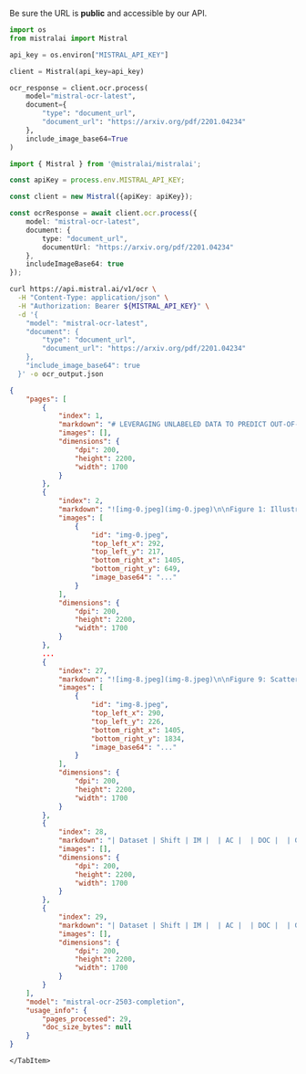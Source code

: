 
Be sure the URL is **public** and accessible by our API.

<Tabs groupId="code">
    <TabItem value="python" label="python">

```python
import os
from mistralai import Mistral

api_key = os.environ["MISTRAL_API_KEY"]

client = Mistral(api_key=api_key)

ocr_response = client.ocr.process(
    model="mistral-ocr-latest",
    document={
        "type": "document_url",
        "document_url": "https://arxiv.org/pdf/2201.04234"
    },
    include_image_base64=True
)
```

  </TabItem>
  <TabItem value="typescript" label="typescript">

```typescript
import { Mistral } from '@mistralai/mistralai';

const apiKey = process.env.MISTRAL_API_KEY;

const client = new Mistral({apiKey: apiKey});

const ocrResponse = await client.ocr.process({
    model: "mistral-ocr-latest",
    document: {
        type: "document_url",
        documentUrl: "https://arxiv.org/pdf/2201.04234"
    },
    includeImageBase64: true
});
```

  </TabItem>
  <TabItem value="curl" label="curl">

```bash
curl https://api.mistral.ai/v1/ocr \
  -H "Content-Type: application/json" \
  -H "Authorization: Bearer ${MISTRAL_API_KEY}" \
  -d '{
    "model": "mistral-ocr-latest",
    "document": {
        "type": "document_url",
        "document_url": "https://arxiv.org/pdf/2201.04234"
    },
    "include_image_base64": true
  }' -o ocr_output.json
```

  </TabItem>
  <TabItem value="output" label="output">

```json
{
    "pages": [
        {
            "index": 1,
            "markdown": "# LEVERAGING UNLABELED DATA TO PREDICT OUT-OF-DISTRIBUTION PERFORMANCE \n\nSaurabh Garg*<br>Carnegie Mellon University<br>sgarg2@andrew.cmu.edu<br>Sivaraman Balakrishnan<br>Carnegie Mellon University<br>sbalakri@andrew.cmu.edu<br>Zachary C. Lipton<br>Carnegie Mellon University<br>zlipton@andrew.cmu.edu\n\n## Behnam Neyshabur\n\nGoogle Research, Blueshift team\nneyshabur@google.com\n\nHanie Sedghi<br>Google Research, Brain team<br>hsedghi@google.com\n\n\n#### Abstract\n\nReal-world machine learning deployments are characterized by mismatches between the source (training) and target (test) distributions that may cause performance drops. In this work, we investigate methods for predicting the target domain accuracy using only labeled source data and unlabeled target data. We propose Average Thresholded Confidence (ATC), a practical method that learns a threshold on the model's confidence, predicting accuracy as the fraction of unlabeled examples for which model confidence exceeds that threshold. ATC outperforms previous methods across several model architectures, types of distribution shifts (e.g., due to synthetic corruptions, dataset reproduction, or novel subpopulations), and datasets (WILDS, ImageNet, BREEDS, CIFAR, and MNIST). In our experiments, ATC estimates target performance $2-4 \\times$ more accurately than prior methods. We also explore the theoretical foundations of the problem, proving that, in general, identifying the accuracy is just as hard as identifying the optimal predictor and thus, the efficacy of any method rests upon (perhaps unstated) assumptions on the nature of the shift. Finally, analyzing our method on some toy distributions, we provide insights concerning when it works ${ }^{1}$.\n\n\n## 1 INTRODUCTION\n\nMachine learning models deployed in the real world typically encounter examples from previously unseen distributions. While the IID assumption enables us to evaluate models using held-out data from the source distribution (from which training data is sampled), this estimate is no longer valid in presence of a distribution shift. Moreover, under such shifts, model accuracy tends to degrade (Szegedy et al., 2014; Recht et al., 2019; Koh et al., 2021). Commonly, the only data available to the practitioner are a labeled training set (source) and unlabeled deployment-time data which makes the problem more difficult. In this setting, detecting shifts in the distribution of covariates is known to be possible (but difficult) in theory (Ramdas et al., 2015), and in practice (Rabanser et al., 2018). However, producing an optimal predictor using only labeled source and unlabeled target data is well-known to be impossible absent further assumptions (Ben-David et al., 2010; Lipton et al., 2018).\n\nTwo vital questions that remain are: (i) the precise conditions under which we can estimate a classifier's target-domain accuracy; and (ii) which methods are most practically useful. To begin, the straightforward way to assess the performance of a model under distribution shift would be to collect labeled (target domain) examples and then to evaluate the model on that data. However, collecting fresh labeled data from the target distribution is prohibitively expensive and time-consuming, especially if the target distribution is non-stationary. Hence, instead of using labeled data, we aim to use unlabeled data from the target distribution, that is comparatively abundant, to predict model performance. Note that in this work, our focus is not to improve performance on the target but, rather, to estimate the accuracy on the target for a given classifier.\n\n[^0]\n[^0]:    * Work done in part while Saurabh Garg was interning at Google\n    ${ }^{1}$ Code is available at https://github.com/saurabhgarg1996/ATC_code.",
            "images": [],
            "dimensions": {
                "dpi": 200,
                "height": 2200,
                "width": 1700
            }
        },
        {
            "index": 2,
            "markdown": "![img-0.jpeg](img-0.jpeg)\n\nFigure 1: Illustration of our proposed method ATC. Left: using source domain validation data, we identify a threshold on a score (e.g. negative entropy) computed on model confidence such that fraction of examples above the threshold matches the validation set accuracy. ATC estimates accuracy on unlabeled target data as the fraction of examples with the score above the threshold. Interestingly, this threshold yields accurate estimates on a wide set of target distributions resulting from natural and synthetic shifts. Right: Efficacy of ATC over previously proposed approaches on our testbed with a post-hoc calibrated model. To obtain errors on the same scale, we rescale all errors with Average Confidence (AC) error. Lower estimation error is better. See Table 1 for exact numbers and comparison on various types of distribution shift. See Sec. 5 for details on our testbed.\n\nRecently, numerous methods have been proposed for this purpose (Deng \\& Zheng, 2021; Chen et al., 2021b; Jiang et al., 2021; Deng et al., 2021; Guillory et al., 2021). These methods either require calibration on the target domain to yield consistent estimates (Jiang et al., 2021; Guillory et al., 2021) or additional labeled data from several target domains to learn a linear regression function on a distributional distance that then predicts model performance (Deng et al., 2021; Deng \\& Zheng, 2021; Guillory et al., 2021). However, methods that require calibration on the target domain typically yield poor estimates since deep models trained and calibrated on source data are not, in general, calibrated on a (previously unseen) target domain (Ovadia et al., 2019). Besides, methods that leverage labeled data from target domains rely on the fact that unseen target domains exhibit strong linear correlation with seen target domains on the underlying distance measure and, hence, can be rendered ineffective when such target domains with labeled data are unavailable (in Sec. 5.1 we demonstrate such a failure on a real-world distribution shift problem). Therefore, throughout the paper, we assume access to labeled source data and only unlabeled data from target domain(s).\nIn this work, we first show that absent assumptions on the source classifier or the nature of the shift, no method of estimating accuracy will work generally (even in non-contrived settings). To estimate accuracy on target domain perfectly, we highlight that even given perfect knowledge of the labeled source distribution (i.e., $p_{s}(x, y)$ ) and unlabeled target distribution (i.e., $p_{t}(x)$ ), we need restrictions on the nature of the shift such that we can uniquely identify the target conditional $p_{t}(y \\mid x)$. Thus, in general, identifying the accuracy of the classifier is as hard as identifying the optimal predictor.\nSecond, motivated by the superiority of methods that use maximum softmax probability (or logit) of a model for Out-Of-Distribution (OOD) detection (Hendrycks \\& Gimpel, 2016; Hendrycks et al., 2019), we propose a simple method that leverages softmax probability to predict model performance. Our method, Average Thresholded Confidence (ATC), learns a threshold on a score (e.g., maximum confidence or negative entropy) of model confidence on validation source data and predicts target domain accuracy as the fraction of unlabeled target points that receive a score above that threshold. ATC selects a threshold on validation source data such that the fraction of source examples that receive the score above the threshold match the accuracy of those examples. Our primary contribution in ATC is the proposal of obtaining the threshold and observing its efficacy on (practical) accuracy estimation. Importantly, our work takes a step forward in positively answering the question raised in Deng \\& Zheng (2021); Deng et al. (2021) about a practical strategy to select a threshold that enables accuracy prediction with thresholded model confidence.",
            "images": [
                {
                    "id": "img-0.jpeg",
                    "top_left_x": 292,
                    "top_left_y": 217,
                    "bottom_right_x": 1405,
                    "bottom_right_y": 649,
                    "image_base64": "..."
                }
            ],
            "dimensions": {
                "dpi": 200,
                "height": 2200,
                "width": 1700
            }
        },
        ...
        {
            "index": 27,
            "markdown": "![img-8.jpeg](img-8.jpeg)\n\nFigure 9: Scatter plot of predicted accuracy versus (true) OOD accuracy for vision datasets except MNIST with a ResNet50 model. Results reported by aggregating MAE numbers over 4 different seeds.",
            "images": [
                {
                    "id": "img-8.jpeg",
                    "top_left_x": 290,
                    "top_left_y": 226,
                    "bottom_right_x": 1405,
                    "bottom_right_y": 1834,
                    "image_base64": "..."
                }
            ],
            "dimensions": {
                "dpi": 200,
                "height": 2200,
                "width": 1700
            }
        },
        {
            "index": 28,
            "markdown": "| Dataset | Shift | IM |  | AC |  | DOC |  | GDE | ATC-MC (Ours) |  | ATC-NE (Ours) |  |\n| :--: | :--: | :--: | :--: | :--: | :--: | :--: | :--: | :--: | :--: | :--: | :--: | :--: |\n|  |  | Pre T | Post T | Pre T | Post T | Pre T | Post T | Post T | Pre T | Post T | Pre T | Post T |\n| CIFAR10 | Natural | 6.60 | 5.74 | 9.88 | 6.89 | 7.25 | 6.07 | 4.77 | 3.21 | 3.02 | 2.99 | 2.85 |\n|  |  | (0.35) | (0.30) | (0.16) | (0.13) | (0.15) | (0.16) | (0.13) | (0.49) | (0.40) | (0.37) | (0.29) |\n|  | Synthetic | 12.33 | 10.20 | 16.50 | 11.91 | 13.87 | 11.08 | 6.55 | 4.65 | 4.25 | 4.21 | 3.87 |\n|  |  | (0.51) | (0.48) | (0.26) | (0.17) | (0.18) | (0.17) | (0.35) | (0.55) | (0.55) | (0.55) | (0.75) |\n| CIFAR100 | Synthetic | 13.69 | 11.51 | 23.61 | 13.10 | 14.60 | 10.14 | 9.85 | 5.50 | 4.75 | 4.72 | 4.94 |\n|  |  | (0.55) | (0.41) | (1.16) | (0.80) | (0.77) | (0.64) | (0.57) | (0.70) | (0.73) | (0.74) | (0.74) |\n| ImageNet200 | Natural | 12.37 | 8.19 | 22.07 | 8.61 | 15.17 | 7.81 | 5.13 | 4.37 | 2.04 | 3.79 | 1.45 |\n|  |  | (0.25) | (0.33) | (0.08) | (0.25) | (0.11) | (0.29) | (0.08) | (0.39) | (0.24) | (0.30) | (0.27) |\n|  | Synthetic | 19.86 | 12.94 | 32.44 | 13.35 | 25.02 | 12.38 | 5.41 | 5.93 | 3.09 | 5.00 | 2.68 |\n|  |  | (1.38) | (1.81) | (1.00) | (1.30) | (1.10) | (1.38) | (0.89) | (1.38) | (0.87) | (1.28) | (0.45) |\n| ImageNet | Natural | 7.77 | 6.50 | 18.13 | 6.02 | 8.13 | 5.76 | 6.23 | 3.88 | 2.17 | 2.06 | 0.80 |\n|  |  | (0.27) | (0.33) | (0.23) | (0.34) | (0.27) | (0.37) | (0.41) | (0.53) | (0.62) | (0.54) | (0.44) |\n|  | Synthetic | 13.39 | 10.12 | 24.62 | 8.51 | 13.55 | 7.90 | 6.32 | 3.34 | 2.53 | 2.61 | 4.89 |\n|  |  | (0.53) | (0.63) | (0.64) | (0.71) | (0.61) | (0.72) | (0.33) | (0.53) | (0.36) | (0.33) | (0.83) |\n| FMoW-WILDS | Natural | 5.53 | 4.31 | 33.53 | 12.84 | 5.94 | 4.45 | 5.74 | 3.06 | 2.70 | 3.02 | 2.72 |\n|  |  | (0.33) | (0.63) | (0.13) | (12.06) | (0.36) | (0.77) | (0.55) | (0.36) | (0.54) | (0.35) | (0.44) |\n| RxRx1-WILDS | Natural | 5.80 | 5.72 | 7.90 | 4.84 | 5.98 | 5.98 | 6.03 | 4.66 | 4.56 | 4.41 | 4.47 |\n|  |  | (0.17) | (0.15) | (0.24) | (0.09) | (0.15) | (0.13) | (0.08) | (0.38) | (0.38) | (0.31) | (0.26) |\n| Amazon-WILDS | Natural | 2.40 | 2.29 | 8.01 | 2.38 | 2.40 | 2.28 | 17.87 | 1.65 | 1.62 | 1.60 | 1.59 |\n|  |  | (0.08) | (0.09) | (0.53) | (0.17) | (0.09) | (0.09) | (0.18) | (0.06) | (0.05) | (0.14) | (0.15) |\n| CivilCom.-WILDS | Natural | 12.64 | 10.80 | 16.76 | 11.03 | 13.31 | 10.99 | 16.65 |  | 7.14 |  |  |\n|  |  | (0.52) | (0.48) | (0.53) | (0.49) | (0.52) | (0.49) | (0.25) |  | (0.41) |  |  |\n| MNIST | Natural | 18.48 | 15.99 | 21.17 | 14.81 | 20.19 | 14.56 | 24.42 | 5.02 | 2.40 | 3.14 | 3.50 |\n|  |  | (0.45) | (1.53) | (0.24) | (3.89) | (0.23) | (3.47) | (0.41) | (0.44) | (1.83) | (0.49) | (0.17) |\n| ENTITY-13 | Same | 16.23 | 11.14 | 24.97 | 10.88 | 19.08 | 10.47 | 10.71 | 5.39 | 3.88 | 4.58 | 4.19 |\n|  |  | (0.77) | (0.65) | (0.70) | (0.77) | (0.65) | (0.72) | (0.74) | (0.92) | (0.61) | (0.85) | (0.16) |\n|  | Novel | 28.53 | 22.02 | 38.33 | 21.64 | 32.43 | 21.22 | 20.61 | 13.58 | 10.28 | 12.25 | 6.63 |\n|  |  | (0.82) | (0.68) | (0.75) | (0.86) | (0.69) | (0.80) | (0.60) | (1.15) | (1.34) | (1.21) | (0.93) |\n| ENTITY-30 | Same | 18.59 | 14.46 | 28.82 | 14.30 | 21.63 | 13.46 | 12.92 | 9.12 | 7.75 | 8.15 | 7.64 |\n|  |  | (0.51) | (0.52) | (0.43) | (0.71) | (0.37) | (0.59) | (0.14) | (0.62) | (0.72) | (0.68) | (0.88) |\n|  | Novel | 32.34 | 26.85 | 44.02 | 26.27 | 36.82 | 25.42 | 23.16 | 17.75 | 14.30 | 15.60 | 10.57 |\n|  |  | (0.60) | (0.58) | (0.56) | (0.79) | (0.47) | (0.68) | (0.12) | (0.76) | (0.85) | (0.86) | (0.86) |\n| NONLIVING-26 | Same | 18.66 | 17.17 | 26.39 | 16.14 | 19.86 | 15.58 | 16.63 | 10.87 | 10.24 | 10.07 | 10.26 |\n|  |  | (0.76) | (0.74) | (0.82) | (0.81) | (0.67) | (0.76) | (0.45) | (0.98) | (0.83) | (0.92) | (1.18) |\n|  | Novel | 33.43 | 31.53 | 41.66 | 29.87 | 35.13 | 29.31 | 29.56 | 21.70 | 20.12 | 19.08 | 18.26 |\n|  |  | (0.67) | (0.65) | (0.67) | (0.71) | (0.54) | (0.64) | (0.21) | (0.86) | (0.75) | (0.82) | (1.12) |\n| LIVING-17 | Same | 12.63 | 11.05 | 18.32 | 10.46 | 14.43 | 10.14 | 9.87 | 4.57 | 3.95 | 3.81 | 4.21 |\n|  |  | (1.25) | (1.20) | (1.01) | (1.12) | (1.11) | (1.16) | (0.61) | (0.71) | (0.48) | (0.22) | (0.53) |\n|  | Novel | 29.03 | 26.96 | 35.67 | 26.11 | 31.73 | 25.73 | 23.53 | 16.15 | 14.49 | 12.97 | 11.39 |\n|  |  | (1.44) | (1.38) | (1.09) | (1.27) | (1.19) | (1.35) | (0.52) | (1.36) | (1.46) | (1.52) | (1.72) |\n\nTable 3: Mean Absolute estimation Error (MAE) results for different datasets in our setup grouped by the nature of shift. 'Same' refers to same subpopulation shifts and 'Novel' refers novel subpopulation shifts. We include details about the target sets considered in each shift in Table 2. Post T denotes use of TS calibration on source. For language datasets, we use DistilBERT-base-uncased, for vision dataset we report results with DenseNet model with the exception of MNIST where we use FCN. Across all datasets, we observe that ATC achieves superior performance (lower MAE is better). For GDE post T and pre T estimates match since TS doesn't alter the argmax prediction. Results reported by aggregating MAE numbers over 4 different seeds. Values in parenthesis (i.e., $(\\cdot)$ ) denote standard deviation values.",
            "images": [],
            "dimensions": {
                "dpi": 200,
                "height": 2200,
                "width": 1700
            }
        },
        {
            "index": 29,
            "markdown": "| Dataset | Shift | IM |  | AC |  | DOC |  | GDE | ATC-MC (Ours) |  | ATC-NE (Ours) |  |\n| :--: | :--: | :--: | :--: | :--: | :--: | :--: | :--: | :--: | :--: | :--: | :--: | :--: |\n|  |  | Pre T | Post T | Pre T | Post T | Pre T | Post T | Post T | Pre T | Post T | Pre T | Post T |\n| CIFAR10 | Natural | 7.14 | 6.20 | 10.25 | 7.06 | 7.68 | 6.35 | 5.74 | 4.02 | 3.85 | 3.76 | 3.38 |\n|  |  | (0.14) | (0.11) | (0.31) | (0.33) | (0.28) | (0.27) | (0.25) | (0.38) | (0.30) | (0.33) | (0.32) |\n|  | Synthetic | 12.62 | 10.75 | 16.50 | 11.91 | 13.93 | 11.20 | 7.97 | 5.66 | 5.03 | 4.87 | 3.63 |\n|  |  | (0.76) | (0.71) | (0.28) | (0.24) | (0.29) | (0.28) | (0.13) | (0.64) | (0.71) | (0.71) | (0.62) |\n| CIFAR100 | Synthetic | 12.77 | 12.34 | 16.89 | 12.73 | 11.18 | 9.63 | 12.00 | 5.61 | 5.55 | 5.65 | 5.76 |\n|  |  | (0.43) | (0.68) | (0.20) | (2.59) | (0.35) | (1.25) | (0.48) | (0.51) | (0.55) | (0.35) | (0.27) |\n| ImageNet200 | Natural | 12.63 | 7.99 | 23.08 | 7.22 | 15.40 | 6.33 | 5.00 | 4.60 | 1.80 | 4.06 | 1.38 |\n|  |  | (0.59) | (0.47) | (0.31) | (0.22) | (0.42) | (0.24) | (0.36) | (0.63) | (0.17) | (0.69) | (0.29) |\n|  | Synthetic | 20.17 | 11.74 | 33.69 | 9.51 | 25.49 | 8.61 | 4.19 | 5.37 | 2.78 | 4.53 | 3.58 |\n|  |  | (0.74) | (0.80) | (0.73) | (0.51) | (0.66) | (0.50) | (0.14) | (0.88) | (0.23) | (0.79) | (0.33) |\n| ImageNet | Natural | 8.09 | 6.42 | 21.66 | 5.91 | 8.53 | 5.21 | 5.90 | 3.93 | 1.89 | 2.45 | 0.73 |\n|  |  | (0.25) | (0.28) | (0.38) | (0.22) | (0.26) | (0.25) | (0.44) | (0.26) | (0.21) | (0.16) | (0.10) |\n|  | Synthetic | 13.93 | 9.90 | 28.05 | 7.56 | 13.82 | 6.19 | 6.70 | 3.33 | 2.55 | 2.12 | 5.06 |\n|  |  | (0.14) | (0.23) | (0.39) | (0.13) | (0.31) | (0.07) | (0.52) | (0.25) | (0.25) | (0.31) | (0.27) |\n| FMoW-WILDS | Natural | 5.15 | 3.55 | 34.64 | 5.03 | 5.58 | 3.46 | 5.08 | 2.59 | 2.33 | 2.52 | 2.22 |\n|  |  | (0.19) | (0.41) | (0.22) | (0.29) | (0.17) | (0.37) | (0.46) | (0.32) | (0.28) | (0.25) | (0.30) |\n| RxRx1-WILDS | Natural | 6.17 | 6.11 | 21.05 | 5.21 | 6.54 | 6.27 | 6.82 | 5.30 | 5.20 | 5.19 | 5.63 |\n|  |  | (0.20) | (0.24) | (0.31) | (0.18) | (0.21) | (0.20) | (0.31) | (0.30) | (0.44) | (0.43) | (0.55) |\n| Entity-13 | Same | 18.32 | 14.38 | 27.79 | 13.56 | 20.50 | 13.22 | 16.09 | 9.35 | 7.50 | 7.80 | 6.94 |\n|  |  | (0.29) | (0.53) | (1.18) | (0.58) | (0.47) | (0.58) | (0.84) | (0.79) | (0.65) | (0.62) | (0.71) |\n|  | Novel | 28.82 | 24.03 | 38.97 | 22.96 | 31.66 | 22.61 | 25.26 | 17.11 | 13.96 | 14.75 | 9.94 |\n|  |  | (0.30) | (0.55) | (1.32) | (0.59) | (0.54) | (0.58) | (1.08) | (0.93) | (0.64) | (0.78) |  |\n| Entity-30 | Same | 16.91 | 14.61 | 26.84 | 14.37 | 18.60 | 13.11 | 13.74 | 8.54 | 7.94 | 7.77 | 8.04 |\n|  |  | (1.33) | (1.11) | (2.15) | (1.34) | (1.69) | (1.30) | (1.07) | (1.47) | (1.38) | (1.44) | (1.51) |\n|  | Novel | 28.66 | 25.83 | 39.21 | 25.03 | 30.95 | 23.73 | 23.15 | 15.57 | 13.24 | 12.44 | 11.05 |\n|  |  | (1.16) | (0.88) | (2.03) | (1.11) | (1.64) | (1.11) | (0.51) | (1.44) | (1.15) | (1.26) | (1.13) |\n| NonLIVING-26 | Same | 17.43 | 15.95 | 27.70 | 15.40 | 18.06 | 14.58 | 16.99 | 10.79 | 10.13 | 10.05 | 10.29 |\n|  |  | (0.90) | (0.86) | (0.90) | (0.69) | (1.00) | (0.78) | (1.25) | (0.62) | (0.32) | (0.46) | (0.79) |\n|  | Novel | 29.51 | 27.75 | 40.02 | 26.77 | 30.36 | 25.93 | 27.70 | 19.64 | 17.75 | 16.90 | 15.69 |\n|  |  | (0.86) | (0.82) | (0.76) | (0.82) | (0.95) | (0.80) | (1.42) | (0.68) | (0.53) | (0.60) | (0.83) |\n| LIVING-17 | Same | 14.28 | 12.21 | 23.46 | 11.16 | 15.22 | 10.78 | 10.49 | 4.92 | 4.23 | 4.19 | 4.73 |\n|  |  | (0.96) | (0.93) | (1.16) | (0.90) | (0.96) | (0.99) | (0.97) | (0.57) | (0.42) | (0.35) | (0.24) |\n|  | Novel | 28.91 | 26.35 | 38.62 | 24.91 | 30.32 | 24.52 | 22.49 | 15.42 | 13.02 | 12.29 | 10.34 |\n|  |  | (0.66) | (0.73) | (1.01) | (0.61) | (0.59) | (0.74) | (0.85) | (0.59) | (0.53) | (0.73) | (0.62) |\n\nTable 4: Mean Absolute estimation Error (MAE) results for different datasets in our setup grouped by the nature of shift for ResNet model. 'Same' refers to same subpopulation shifts and 'Novel' refers novel subpopulation shifts. We include details about the target sets considered in each shift in Table 2. Post T denotes use of TS calibration on source. Across all datasets, we observe that ATC achieves superior performance (lower MAE is better). For GDE post T and pre T estimates match since TS doesn't alter the argmax prediction. Results reported by aggregating MAE numbers over 4 different seeds. Values in parenthesis (i.e., $(\\cdot)$ ) denote standard deviation values.",
            "images": [],
            "dimensions": {
                "dpi": 200,
                "height": 2200,
                "width": 1700
            }
        }
    ],
    "model": "mistral-ocr-2503-completion",
    "usage_info": {
        "pages_processed": 29,
        "doc_size_bytes": null
    }
}
```
    </TabItem>
</Tabs>